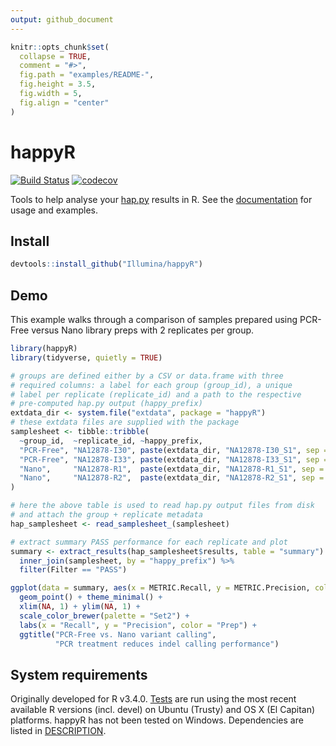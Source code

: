 ```yaml
---
output: github_document
---
```


```r
knitr::opts_chunk$set(
  collapse = TRUE,
  comment = "#>",
  fig.path = "examples/README-",
  fig.height = 3.5,
  fig.width = 5,
  fig.align = "center"
)
```


# happyR

[![Build Status](https://travis-ci.org/Illumina/happyR.svg?branch=master)](https://travis-ci.org/Illumina/happyR)
[![codecov](https://codecov.io/gh/Illumina/happyR/branch/master/graph/badge.svg)](https://codecov.io/gh/Illumina/happyR)

Tools to help analyse your [hap.py](https://github.com/Illumina/hap.py) results in R.
See the [documentation](https://illumina.github.io/happyR) for usage and examples.

## Install

```r
devtools::install_github("Illumina/happyR")
```

## Demo

This example walks through a comparison of samples prepared using PCR-Free versus 
Nano library preps with 2 replicates per group.

```r
library(happyR)
library(tidyverse, quietly = TRUE)

# groups are defined either by a CSV or data.frame with three 
# required columns: a label for each group (group_id), a unique
# label per replicate (replicate_id) and a path to the respective
# pre-computed hap.py output (happy_prefix)
extdata_dir <- system.file("extdata", package = "happyR")
# these extdata files are supplied with the package
samplesheet <- tibble::tribble(
  ~group_id,  ~replicate_id, ~happy_prefix,
  "PCR-Free", "NA12878-I30", paste(extdata_dir, "NA12878-I30_S1", sep = "/"),
  "PCR-Free", "NA12878-I33", paste(extdata_dir, "NA12878-I33_S1", sep = "/"),
  "Nano",     "NA12878-R1",  paste(extdata_dir, "NA12878-R1_S1", sep = "/"),
  "Nano",     "NA12878-R2",  paste(extdata_dir, "NA12878-R2_S1", sep = "/")
)

# here the above table is used to read hap.py output files from disk 
# and attach the group + replicate metadata
hap_samplesheet <- read_samplesheet_(samplesheet)

# extract summary PASS performance for each replicate and plot
summary <- extract_results(hap_samplesheet$results, table = "summary") %>% 
  inner_join(samplesheet, by = "happy_prefix") %>% 
  filter(Filter == "PASS")

ggplot(data = summary, aes(x = METRIC.Recall, y = METRIC.Precision, color = group_id, shape = Type)) +
  geom_point() + theme_minimal() + 
  xlim(NA, 1) + ylim(NA, 1) +
  scale_color_brewer(palette = "Set2") +
  labs(x = "Recall", y = "Precision", color = "Prep") +
  ggtitle("PCR-Free vs. Nano variant calling",
          "PCR treatment reduces indel calling performance")  
```

## System requirements

Originally developed for R v3.4.0. [Tests](https://travis-ci.org/Illumina/happyR) are run using the most recent available R versions (incl. devel) on Ubuntu (Trusty) and OS X (El Capitan) platforms. happyR has not been tested on Windows. Dependencies are listed in [DESCRIPTION](DESCRIPTION). 
